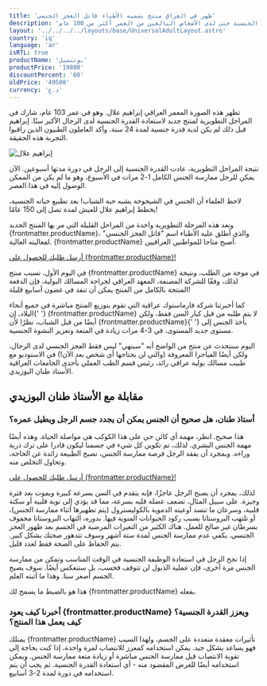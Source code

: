 ```yaml
---
title: 'ظهر في العراق منتج يسميه الأطباء قاتل العجز الجنسي'
description: 'لقد ثبت أنه يعيد القدرة الجنسية حتى لدى الأشخاص البالغين من العمر أكثر من 100 عام!'
layout: '../../../../layouts/base/UniversalAdultLayout.astro'
country: 'iq'
language: 'ar'
isRTL: true
productName: 'بوتنسيل'
productPrice: '19800'
discountPercent: '60'
oldPrice: '49500'
currency: 'د.ع'
---
```


تظهر هذه الصورة المعمر العراقي إبراهيم علال. وهو في عمر 103 عام، شارك في المراحل التطويرية لمنتج جديد لاستعادة القدرة الجنسية لدى الرجال الأكبر سنًا. إبراهيم قبل ذلك لم يكن لدية قدرة جنسية لمدة 24 سنة. وأكد العاملون الطبيون الذين راقبوا التجربة هذه الحقيقة.

![إبراهيم علال](/sample/pic.webp)

نتيجة المراحل التطويرية، عادت القدرة الجنسية إلى الرجل في دورة مدتها أسبوعين. الآن يمكن للرجل ممارسة الجنس الكامل 1-2 مرات في الأسبوع، وهو ما لم يكن من الممكن الوصول إليه في هذا العصر.

لاحظ العلماء أن الجنس في الشيخوخة يشبه حبة الشباب! بعد تطبيع حياته الجنسية، يخطط إبراهيم علال للعيش لمدة تصل إلى 150 عامًا!

وتعد هذه المرحلة التطويرية واحدة من المراحل القليلة التي مر بها المنتج الجديد {frontmatter.productName}، والذي أطلق عليه الأطباء اسم "قاتل العجز الجنسي" لفعاليته العالية. {frontmatter.productName} أصبح متاحا للمواطنين العراقيين.

<a href="#order-form" class="cta-button pulse-animation">
  أرسل طلبك للحصول على {frontmatter.productName}!
</a>

في اليوم الأول، تسبب منتج {frontmatter.productName} في موجة من الطلب، ونتيجة لذلك، وفقًا للشركة المصنعة، المعهد العراقي لجراحة المسالك البولية، فإن الدفعة المنتجة بالكامل من المنتج يمكن أن تنفد في غضون أسابيع قليلة!

<div class="product-highlight">
  <p>
    كما أخبرتنا شركة فارماستوك عراقية التي تقوم بتوزيع المنتج مباشرة في جميع أنحاء البلاد، إن{' '}
    <span class="product-name">{frontmatter.productName}</span> لا يتم طلبه من قبل كبار السن فقط،
    ولكن أيضًا من قبل الشباب، نظرًا لأن <span class="product-name">{frontmatter.productName}</span>{' '}
    يأخذ الجنس إلى مستوى جديد المستوى، في 3-4 مرات زيادة في المتعة وتعزيز النشوة الجنسية.
  </p>
</div>

اليوم سنتحدث عن منتج من الواضح أنه "سينهي" ليس فقط العجز الجنسي لدى الرجال، ولكن أيضًا الفياجرا المعروفة (والتي لن يحتاجها أي شخص بعد الآن!) في الاستوديو مع طبيب مسالك بولية عراقي رائد، رئيس قسم الطب العملي بأحدى الجامعات العراقية الأستاذ طنان البوزيدي.

## مقابلة مع الأستاذ طنان البوزيدي

### أستاذ طنان، هل صحيح أن الجنس يمكن أن يجدد جسم الرجل ويطيل عمره؟

هذا صحيح. انظر، مهمة أي كائن حي على هذا الكوكب هي مواصلة الحياة. وهذه أيضًا مهمة الجنس البشري. لذلك، تم تكوين كل شيء في جسمنا ليكون قادرا على ترك ذرية وراءه. وبمجرد أن يفقد الرجل فرصة ممارسة الجنس، تصبح الطبيعة زائدة عن الحاجة، وتحاول التخلص منه.

<a href="#order-form" class="cta-button pulse-animation">
  أرسل طلبك للحصول على {frontmatter.productName}!
</a>

لذلك، بمجرد أن يصبح الرجل عاجزًا، فإنه يتقدم في السن بسرعة كبيرة ويموت بعد فترة وجيزة. على سبيل المثال، تضعف عضلة قلبه بسرعة، مما قد يؤدي إلى نوبة قلبية أو سكتة قلبية، وسرعان ما تنسد أوعيته الدموية بالكوليسترول (يتم تطهيرها أثناء ممارسة الجنس)، أو تلتهب البروستاتا بسبب ركود الحيوانات المنوية فيها. بدوره، التهاب البروستاتا محفوف بسرطان غير صالح للعمل. هناك الكثير من التغيرات المرضية في الجسم بعد ظهور العجز الجنسي. يكفي عدم ممارسة الجنس لمدة ستة أشهر وسوف تتدهور صحتك بشكل كبير. يتم الحفاظ على الصحة فقط لعدد قليل.

إذا نجح الرجل في استعادة الوظيفة الجنسية في الوقت المناسب وتمكن من ممارسة الجنس مرة أخرى، فإن عملية الذبول لن تتوقف فحسب، بل ستنعكس أيضًا. سوف يصبح الجسم أصغر سنا. وهذا ما أثبته العلم.

هذا هو بالضبط ما يسمح لك {frontmatter.productName} بفعله.

### أخبرنا كيف يعود {frontmatter.productName} ويعزز القدرة الجنسية؟ كيف يعمل هذا المنتج؟

يمتلك {frontmatter.productName} تأثيرات معقدة متعددة على الجسم، ولهذا السبب فهو يساعد بشكل جيد. يمكن استخدامه كمعزز للانتصاب لمرة واحدة، إذا كنت بحاجة إلى تقوية الانتصاب قبل ممارسة الجنس مباشرة أو زيادة متعة ممارسة الجنس. ويمكن استخدامه أيضًا للغرض المقصود منه - أي استعادة القدرة الجنسية. ثم يجب أن يتم استخدامه في دورة لمدة 2-3 أسابيع.
